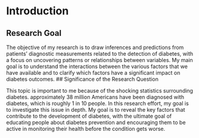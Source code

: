 # Introduction

## Research Goal

The objective of my research is to draw inferences and predictions from patients' diagnostic
measurements related to the detection of diabetes, with a focus on uncovering patterns or
relationships between variables.
My main goal is to understand the interactions between the various factors that we have available
and to clarify which factors have a significant impact on diabetes outcomes.
## Significance of the Research Question

This topic is important to me because of the shocking statistics surrounding diabetes.
approximately 38 million Americans have been diagnosed with diabetes, which is roughly 1 in
10 people. In this research effort, my goal is to investigate this issue in depth. My goal is to
reveal the key factors that contribute to the development of diabetes, with the ultimate goal of
educating people about diabetes prevention and encouraging them to be active in monitoring
their health before the condition gets worse.
